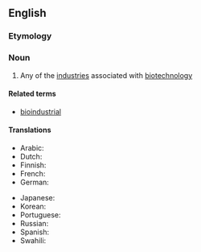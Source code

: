 ==English==

===Etymology===
{{prefix|en|bio|industry}}

===Noun===
{{en-noun}}

# Any of the [[industry|industries]] associated with [[biotechnology]]

====Related terms====
* [[bioindustrial]]

====Translations====
{{trans-top|industry associated with biotechnology}}
* Arabic: {{t-needed|ar}}
* Dutch: {{t+|nl|bio-industrie|f}}
* Finnish: {{t|fi|bioteollisuus}}
* French: {{t+|fr|bioindustrie|f}}
* German: {{t|de|bioindustriell}}
{{trans-mid}}
* Japanese: {{t-needed|ja}}
* Korean: {{t-needed|ko}}
* Portuguese: {{t|pt|bioindústria|f}}
* Russian: {{t-needed|ru}}
* Spanish: {{t-needed|es}}
* Swahili: {{t-needed|sw}}
{{trans-bottom}}